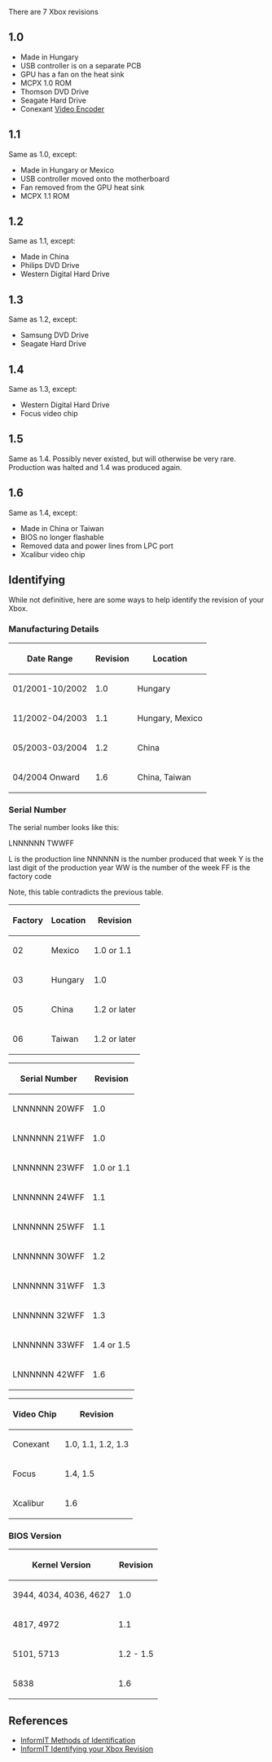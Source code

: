 There are 7 Xbox revisions

== 1.0 ==

* Made in Hungary
* USB controller is on a separate PCB
* GPU has a fan on the heat sink
* MCPX 1.0 ROM
* Thomson DVD Drive
* Seagate Hard Drive
* Conexant [[Video Encoder]]

== 1.1 ==

Same as 1.0, except:
* Made in Hungary or Mexico
* USB controller moved onto the motherboard
* Fan removed from the GPU heat sink
* MCPX 1.1 ROM

== 1.2 ==

Same as 1.1, except:
* Made in China
* Philips DVD Drive
* Western Digital Hard Drive

== 1.3 ==
Same as 1.2, except:
* Samsung DVD Drive
* Seagate Hard Drive

== 1.4 ==

Same as 1.3, except:
* Western Digital Hard Drive
* Focus video chip

== 1.5 ==

Same as 1.4. Possibly never existed, but will otherwise be very rare. Production was halted and 1.4 was produced again.

== 1.6 ==

Same as 1.4, except:
* Made in China or Taiwan
* BIOS no longer flashable
* Removed data and power lines from LPC port
* Xcalibur video chip

== Identifying ==

While not definitive, here are some ways to help identify the revision of your Xbox.

=== Manufacturing Details ===

{|
! scope="col" | Date Range
! scope="col" | Revision
! scope="col" | Location
|-
| 01/2001-10/2002 || 1.0 || Hungary
|-
| 11/2002-04/2003 || 1.1 || Hungary, Mexico
|-
| 05/2003-03/2004 || 1.2 || China
|-
| 04/2004 Onward || 1.6 || China, Taiwan
|}

=== Serial Number ===

The serial number looks like this:

LNNNNNN TWWFF

L is the production line
NNNNNN is the number produced that week
Y is the last digit of the production year
WW is the number of the week
FF is the factory code

Note, this table contradicts the previous table.

{|
! scope="col" | Factory
! scope="col" | Location
! scope="col" | Revision
|-
| 02 || Mexico || 1.0 or 1.1
|-
| 03 || Hungary || 1.0
|-
| 05 || China || 1.2 or later
|-
| 06 || Taiwan || 1.2 or later
|}

{|
! scope="col" | Serial Number
! scope="col" | Revision
|-
| LNNNNNN 20WFF || 1.0
|-
| LNNNNNN 21WFF || 1.0
|-
| LNNNNNN 23WFF || 1.0 or 1.1
|-
| LNNNNNN 24WFF || 1.1
|-
| LNNNNNN 25WFF || 1.1
|-
| LNNNNNN 30WFF || 1.2
|-
| LNNNNNN 31WFF || 1.3
|-
| LNNNNNN 32WFF || 1.3
|-
| LNNNNNN 33WFF || 1.4 or 1.5
|-
| LNNNNNN 42WFF || 1.6
|}

{|
! scope="col" | Video Chip
! scope="col" | Revision
|-
| Conexant || 1.0, 1.1, 1.2, 1.3
|-
| Focus || 1.4, 1.5
|-
| Xcalibur || 1.6
|}

=== BIOS Version ===

{|
! scope="col" | Kernel Version
! scope="col" | Revision
|-
| 3944, 4034, 4036, 4627 || 1.0
|-
| 4817, 4972 || 1.1
|-
| 5101, 5713 || 1.2 - 1.5
|-
| 5838 || 1.6
|}

== References ==

* [http://www.informit.com/articles/article.aspx?p=367210&seqNum=2 InformIT Methods of Identification]
* [http://www.informit.com/articles/article.aspx?p=367210 InformIT Identifying your Xbox Revision]